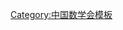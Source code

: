 {{Navbox
| name   = 中国数学会第四届理事会
| title  = [[中国数学会]]第四届理事会
| above  = 1984年8月－1987年3月
| bodyclass = hlist
| group1 = 名誉理事长
| list1  = 
* [[华罗庚]]
* [[江泽涵]]
* [[苏步青]]
* [[吴大任]]
* [[柯召|柯　召]]
| group2 = 名誉理事
| list2  = 
* [[李国平 (数学家)|李国平]]
* [[吴新谋]]
* [[赵访熊]]
| group3 = 理事长
| list3  = [[吴文俊]]
| group4 = 副理事长
| list4  = 
* [[王元 (数学家)|王　元]]
* [[谷超豪]]
* [[胡国定]]
* [[程民德]]
| group5 = 秘书长
| list5  = 
* [[杨乐|杨　乐]]
| group6 = 副秘书长
| list6  = 
* [[林建祥]]
* [[任南衡]]（专职）
| group7 = 常务理事
| list7  =
* [[丁尔升]]
* [[王元 (数学家)|王　元]]
* [[王光寅]]
* [[王寿仁 (数学家)|王寿仁]]
* [[冯康|冯　康]]
* [[叶彦谦]]
* [[齐民友]]
* [[成平 (1932年)|成　平]]
* [[伍卓群]]
* [[谷超豪]]
* [[杨乐|杨　乐]]
* [[萧树铁]]
* [[吴文俊]]
* [[林建祥]]
* [[胡国定]]
* [[段学复]]
* [[桂湘云]]
* [[夏道行]]
* [[程民德]]
| group8 = 理事
| list8  =
* [[丁石孙]]
* [[丁尔升]]
* [[丁夏畦]]
* [[于鸣岐]]
* [[万哲先]]
* [[王元 (数学家)|王　元]]
* [[王光寅]]
* [[王寿仁 (数学家)|王寿仁]]
* [[王学仁]]
* [[王杰官]]
* [[王梓坤]]
* [[王湘浩]]
* [[冯康|冯　康]]
* [[卢庆骏]]
* [[田方增]]
* [[叶彥谦]]
* [[白正国]]
* [[江泽坚]]
* [[齐民友]]
* [[刘应明]]
* [[成平 (1932年)|成　平]]
* [[朱德祥]]
* [[任南衡]]
* [[伍卓群]]
* [[孙树本]]
* [[谷超豪]]
* [[严志达]]
* [[严敦杰]]
* [[李祥|李　祥]]
* [[李大潜]]
* [[李世余]]
* [[李世雄]]
* [[李佛奇]]
* [[杨乐|杨　乐]]
* [[杨从仁]]
* [[杨东屏]]
* [[萧树铁]]
* [[吴文俊]]
* [[吴从炘]]
* [[吴英辅]]
* [[吴洪鳌]]
* [[吴祖基]]
* [[何旭初]]
* [[张学铭]]
* [[张鸣镰]]
* [[张素诚]]
* [[张恭庆]]
* [[陆润林]]
* [[陈杰|陈　杰]]
* [[陈文塬]]
* [[陈仲沪]]
* [[陈希孺]]
* [[陈重穆]]
* [[陈景润]]
* [[陈德璜]]
* [[陈翰馥]]
* [[郑权|郑　权]]
* [[郑维行]]
* [[欧阳东方]]
* [[林伟|林　伟]]
* [[林建祥]]
* [[林碧英]]
* [[周巢尘]]
* [[周毓麟]]
* [[洪加威]]
* [[姜伯驹]]
* [[赵得春]]
* [[胡世华]]
* [[胡启迪]]
* [[胡国定]]
* [[段学复]]
* [[侯国荣]]
* [[侯振挺]]
* [[凌岭|凌　岭]]
* [[郭本瑜]]
* [[秦元勋]]
* [[桂湘云]]
* [[夏道行]]
* [[徐桂芳]]
* [[梁宗巨]]
* [[黄启昌]]
* [[梅向明]]
* [[曹锡华]]
* [[龚昇|龚　昇]]
* [[屠规彰]]
* [[曾容|曾　容]]
* [[曾如阜]]
* [[谢庭藩]]
* [[董光昌]]
* [[程民德]]
* [[蒲保明]]
* [[路见可]]
* [[管梅谷]]
* [[潘承洞]]
* [[潘德惠]]
* [[薛福田]]
* [[戴执中]]
}}<noinclude>
{{collapsible option}}
[[Category:中国数学会模板]]
</noinclude>